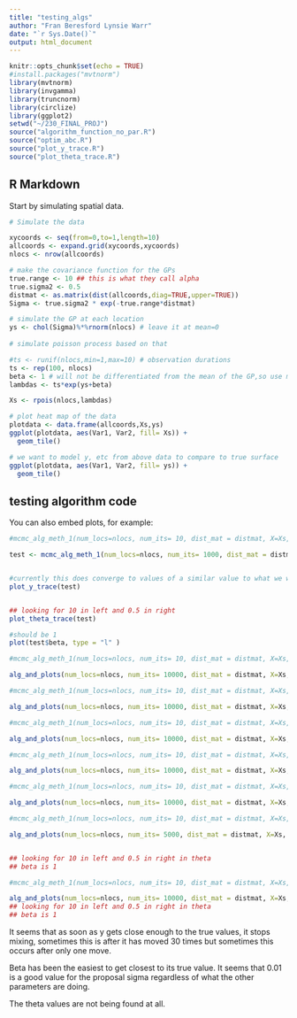 ```yaml
---
title: "testing_algs"
author: "Fran Beresford Lynsie Warr"
date: "`r Sys.Date()`"
output: html_document
---
```


```r
knitr::opts_chunk$set(echo = TRUE)
#install.packages("mvtnorm")
library(mvtnorm)
library(invgamma)
library(truncnorm)
library(circlize)
library(ggplot2)
setwd("~/230_FINAL_PROJ")
source("algorithm_function_no_par.R")
source("optim_abc.R")
source("plot_y_trace.R")
source("plot_theta_trace.R")
```

## R Markdown

Start by simulating spatial data. 

```r
# Simulate the data

xycoords <- seq(from=0,to=1,length=10)
allcoords <- expand.grid(xycoords,xycoords)
nlocs <- nrow(allcoords)

# make the covariance function for the GPs
true.range <- 10 ## this is what they call alpha 
true.sigma2 <- 0.5
distmat <- as.matrix(dist(allcoords,diag=TRUE,upper=TRUE))
Sigma <- true.sigma2 * exp(-true.range*distmat)

# simulate the GP at each location
ys <- chol(Sigma)%*%rnorm(nlocs) # leave it at mean=0
  
# simulate poisson process based on that

#ts <- runif(nlocs,min=1,max=10) # observation durations
ts <- rep(100, nlocs)
beta <- 1 # will not be differentiated from the mean of the GP,so use mean=0
lambdas <- ts*exp(ys+beta)

Xs <- rpois(nlocs,lambdas)

# plot heat map of the data
plotdata <- data.frame(allcoords,Xs,ys)
ggplot(plotdata, aes(Var1, Var2, fill= Xs)) + 
  geom_tile()

# we want to model y, etc from above data to compare to true surface
ggplot(plotdata, aes(Var1, Var2, fill= ys)) + 
  geom_tile()
```

## testing algorithm code 

You can also embed plots, for example:

```r
#mcmc_alg_meth_1(num_locs=nlocs, num_its= 10, dist_mat = distmat, X=Xs, t_cov= ts, abc_delta = 0.01 ,beta_prop_sigma = 0.5, theta_prop_sigma = c(0.5, 0.5))

test <- mcmc_alg_meth_1(num_locs=nlocs, num_its= 1000, dist_mat = distmat, X=Xs, t_cov= ts, abc_delta= 1e-30,beta_prop_sigma = 0.01, theta_prop_sigma = c(1,5))


#currently this does converge to values of a similar value to what we want but once we get there it doesn't move at all 
plot_y_trace(test)


## looking for 10 in left and 0.5 in right 
plot_theta_trace(test)

#should be 1
plot(test$beta, type = "l" )
```

```r
#mcmc_alg_meth_1(num_locs=nlocs, num_its= 10, dist_mat = distmat, X=Xs, t_cov= ts, abc_delta = 0.01 ,beta_prop_sigma = 0.5, theta_prop_sigma = c(0.5, 0.5))

alg_and_plots(num_locs=nlocs, num_its= 10000, dist_mat = distmat, X=Xs, t_cov= ts, abc_delta= 1e-30,beta_prop_sigma = 0.01, theta_prop_sigma = c(1,5))

```



```r
#mcmc_alg_meth_1(num_locs=nlocs, num_its= 10, dist_mat = distmat, X=Xs, t_cov= ts, abc_delta = 0.01 ,beta_prop_sigma = 0.5, theta_prop_sigma = c(0.5, 0.5))

alg_and_plots(num_locs=nlocs, num_its= 10000, dist_mat = distmat, X=Xs, t_cov= ts, abc_delta= 1e-50,beta_prop_sigma = 0.01, theta_prop_sigma = c(4,7))

```









```r
#mcmc_alg_meth_1(num_locs=nlocs, num_its= 10, dist_mat = distmat, X=Xs, t_cov= ts, abc_delta = 0.01 ,beta_prop_sigma = 0.5, theta_prop_sigma = c(0.5, 0.5))

alg_and_plots(num_locs=nlocs, num_its= 10000, dist_mat = distmat, X=Xs, t_cov= ts, abc_delta= 1e-50,beta_prop_sigma = 0.01, theta_prop_sigma = c(1,5))

```




```r
#mcmc_alg_meth_1(num_locs=nlocs, num_its= 10, dist_mat = distmat, X=Xs, t_cov= ts, abc_delta = 0.01 ,beta_prop_sigma = 0.5, theta_prop_sigma = c(0.5, 0.5))

alg_and_plots(num_locs=nlocs, num_its= 10000, dist_mat = distmat, X=Xs, t_cov= ts, abc_delta= 1e-100,beta_prop_sigma = 0.01, theta_prop_sigma = c(1,5))

```



```r
#mcmc_alg_meth_1(num_locs=nlocs, num_its= 10, dist_mat = distmat, X=Xs, t_cov= ts, abc_delta = 0.01 ,beta_prop_sigma = 0.5, theta_prop_sigma = c(0.5, 0.5))

alg_and_plots(num_locs=nlocs, num_its= 10000, dist_mat = distmat, X=Xs, t_cov= ts, abc_delta= 1e-50,beta_prop_sigma = 0.0001, theta_prop_sigma = c(1,5))

```







```r
#mcmc_alg_meth_1(num_locs=nlocs, num_its= 10, dist_mat = distmat, X=Xs, t_cov= ts, abc_delta = 0.01 ,beta_prop_sigma = 0.5, theta_prop_sigma = c(0.5, 0.5))

alg_and_plots(num_locs=nlocs, num_its= 5000, dist_mat = distmat, X=Xs, t_cov= ts, abc_delta= 1e-50,beta_prop_sigma = 0.5, theta_prop_sigma = c(10,15))


## looking for 10 in left and 0.5 in right in theta 
## beta is 1
```










```r
#mcmc_alg_meth_1(num_locs=nlocs, num_its= 10, dist_mat = distmat, X=Xs, t_cov= ts, abc_delta = 0.01 ,beta_prop_sigma = 0.5, theta_prop_sigma = c(0.5, 0.5))

alg_and_plots(num_locs=nlocs, num_its= 10000, dist_mat = distmat, X=Xs, t_cov= ts, abc_delta= 1e-50,beta_prop_sigma = 0.5, theta_prop_sigma = c(10,15))
## looking for 10 in left and 0.5 in right in theta 
## beta is 1
```



It seems that as soon as y gets close enough to the true values, it stops mixing, sometimes this is after it has moved 30 times but sometimes this occurs after only one move. 

Beta has been the easiest to get closest to its true value. It seems that 0.01 is a good value for the proposal sigma regardless of what the other parameters are doing.

The theta values are not being found at all. 